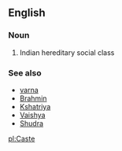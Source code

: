 ==English==
===Noun===
#Indian hereditary social class

===See also===
*[[varna]]
*[[Brahmin]]
*[[Kshatriya]]
*[[Vaishya]]
*[[Shudra]]

[[pl:Caste]]